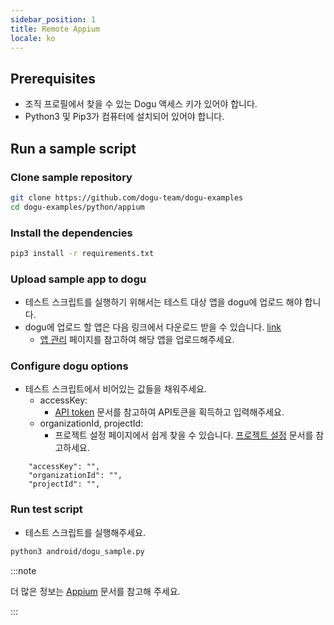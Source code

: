 ```yaml
---
sidebar_position: 1
title: Remote Appium
locale: ko
---
```


## Prerequisites

- 조직 프로필에서 찾을 수 있는 Dogu 액세스 키가 있어야 합니다.
- Python3 및 Pip3가 컴퓨터에 설치되어 있어야 합니다.

## Run a sample script

### Clone sample repository

```sh
git clone https://github.com/dogu-team/dogu-examples
cd dogu-examples/python/appium
```

### Install the dependencies

```sh
pip3 install -r requirements.txt
```

### Upload sample app to dogu

- 테스트 스크립트를 실행하기 위해서는 테스트 대상 앱을 dogu에 업로드 해야 합니다.
- dogu에 업로드 할 앱은 다음 링크에서 다운로드 받을 수 있습니다. [link](https://github.com/dogu-team/third-party-binaries/releases/download/wikipedia-apps/wikipedia-android.apk)
  - [앱 관리](/management/project/app) 페이지를 참고하여 해당 앱을 업로드해주세요.

### Configure dogu options

- 테스트 스크립트에서 비어있는 값들을 채워주세요.
  - accessKey:
    - [API token](/management/organization/settings#api-token) 문서를 참고하여 API토큰을 획득하고 입력해주세요.
  - organizationId, projectId:
    - 프로젝트 설정 페이지에서 쉽게 찾을 수 있습니다. [프로젝트 설정](/management/project/settings) 문서를 참고하세요.

```
    "accessKey": "",
    "organizationId": "",
    "projectId": "",

```

### Run test script

- 테스트 스크립트를 실행해주세요.

```sh
python3 android/dogu_sample.py
```

:::note

더 많은 정보는 [Appium](/test-automation/mobile/appium) 문서를 참고해 주세요.

:::
